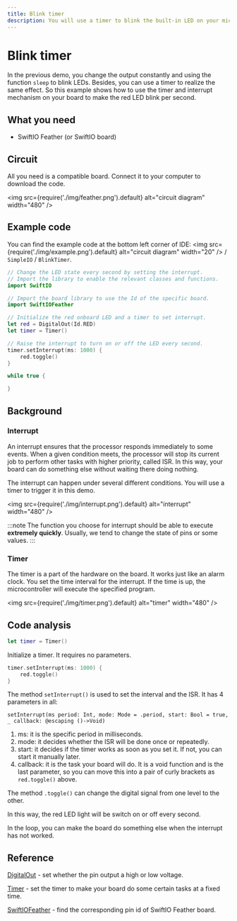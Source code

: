 ```yaml
---
title: Blink timer
description: You will use a timer to blink the built-in LED on your microcontroller board using several lines of Swift code.
---
```


# Blink timer

In the previous demo, you change the output constantly and using the function `sleep` to blink LEDs. Besides, you can use a timer to realize the same effect. So this example shows how to use the timer and interrupt mechanism on your board to make the red LED blink per second.

## What you need

- SwiftIO Feather (or SwiftIO board) 


## Circuit

All you need is a compatible board. Connect it to your computer to download the code.


<img
  src={require('./img/feather.png').default}
  alt="circuit diagram" width="480"
/>


## Example code
You can find the example code at the bottom left corner of IDE: <img
  src={require('./img/example.png').default}
  alt="circuit diagram" width="20"
/> / `SimpleIO` / `BlinkTimer`.

```swift
// Change the LED state every second by setting the interrupt.
// Import the library to enable the relevant classes and functions.
import SwiftIO

// Import the board library to use the Id of the specific board.
import SwiftIOFeather

// Initialize the red onboard LED and a timer to set interrupt.
let red = DigitalOut(Id.RED)
let timer = Timer()

// Raise the interrupt to turn on or off the LED every second.
timer.setInterrupt(ms: 1000) {
    red.toggle()
}

while true {

}
```

## Background

### Interrupt

An interrupt ensures that the processor responds immediately to some events. When a given condition meets, the processor will stop its current job to perform other tasks with higher priority, called ISR. In this way, your board can do something else without waiting there doing nothing.

The interrupt can happen under several different conditions. You will use a timer to trigger it in this demo.


<img
  src={require('./img/interrupt.png').default}
  alt="interrupt" width="480"
/>

:::note
The function you choose for interrupt should be able to execute **extremely quickly**. Usually, we tend to change the state of pins or some values. 
:::

###  Timer

The timer is a part of the hardware on the board. It works just like an alarm clock. You set the time interval for the interrupt. If the time is up, the microcontroller will execute the specified program. 


<img
  src={require('./img/timer.png').default}
  alt="timer" width="480"
/>

## Code analysis

```swift
let timer = Timer()
```
Initialize a timer. It requires no parameters.

```swift
timer.setInterrupt(ms: 1000) {
    red.toggle()
}
```

The method `setInterrupt()` is used to set the interval and the ISR. It has 4 parameters in all:

`setInterrupt(ms period: Int, mode: Mode = .period, start: Bool = true, _ callback: @escaping ()->Void)`

1. ms: it is the specific period in milliseconds.
2. mode: it decides whether the ISR will be done once or repeatedly.
3. start: it decides if the timer works as soon as you set it. If not, you can start it manually later.
4. callback: it is the task your board will do. It is a void function and is the last parameter, so you can move this into a pair of curly brackets as `red.toggle()` above.

The method `.toggle()` can change the digital signal from one level to the other. 

In this way, the red LED light will be switch on or off every second.

In the loop, you can make the board do something else when the interrupt has not worked.

## Reference

[DigitalOut](https://swiftioapi.madmachine.io/Classes/DigitalOut.html) - set whether the pin output a high or low voltage.

[Timer](https://swiftioapi.madmachine.io/Classes/Timer.html) - set the timer to make your board do some certain tasks at a fixed time.

[SwiftIOFeather](https://github.com/madmachineio/MadBoards/blob/main/Sources/SwiftIOFeather/Id.swift) - find the corresponding pin id of SwiftIO Feather board.

